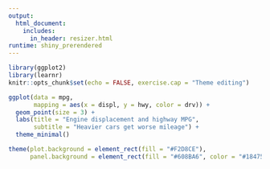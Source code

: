 ```yaml
---
output: 
  html_document:
    includes:
      in_header: resizer.html
runtime: shiny_prerendered
---
```


```r
library(ggplot2)
library(learnr)
knitr::opts_chunk$set(echo = FALSE, exercise.cap = "Theme editing")
```

```r
ggplot(data = mpg,
       mapping = aes(x = displ, y = hwy, color = drv)) +
  geom_point(size = 3) +
  labs(title = "Engine displacement and highway MPG",
       subtitle = "Heavier cars get worse mileage") +
  theme_minimal()
```

```r
theme(plot.background = element_rect(fill = "#F2D8CE"),
      panel.background = element_rect(fill = "#608BA6", color = "#184759", size = 5))
```

<div data-iframe-height></div>
